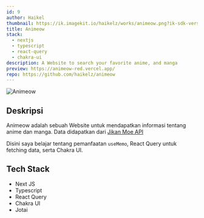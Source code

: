 ```yaml
---
id: 9
author: Haikel
thumbnail: https://ik.imagekit.io/haikelz/works/animeow.png?ik-sdk-version=javascript-1.4.3&updatedAt=1673863931499
title: Animeow
stack:
  - nextjs
  - typescript
  - react-query
  - chakra-ui
description: A Website to search your favorite anime, and manga
preview: https://animeow-red.vercel.app/
repo: https://github.com/haikelz/animeow
---
```


<img
  src="https://ik.imagekit.io/haikelz/works/animeow.png?ik-sdk-version=javascript-1.4.3&updatedAt=1673863931499"
  alt="Animeow"
  fetchPriority="high"
/>

## Deskripsi

Animeow adalah sebuah Website untuk mendapatkan informasi tentang anime dan manga. Data didapatkan dari [Jikan Moe API](https://jikan.moe/)

Disini saya belajar tentang pemanfaatan `useMemo`, React Query untuk fetching data, serta Chakra UI.

## Tech Stack

- Next JS
- Typescript
- React Query
- Chakra UI
- Jotai
